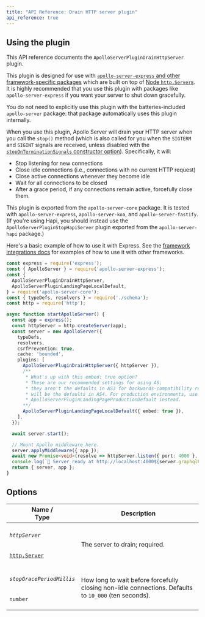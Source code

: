 ```yaml
---
title: "API Reference: Drain HTTP server plugin"
api_reference: true
---
```


## Using the plugin

This API reference documents the `ApolloServerPluginDrainHttpServer` plugin.

This plugin is designed for use with [`apollo-server-express` and other framework-specific packages](../../integrations/middleware/#all-supported-packages) which are built on top of [Node `http.Server`s](https://nodejs.org/api/http.html#http_class_http_server). It is highly recommended that you use this plugin with packages like `apollo-server-express` if you want your server to shut down gracefully.

You do not need to explicitly use this plugin with the batteries-included `apollo-server` package: that package automatically uses this plugin internally.

When you use this plugin, Apollo Server will drain your HTTP server when you call the `stop()` method (which is also called for you when the `SIGTERM` and `SIGINT` signals are received, unless disabled with the [`stopOnTerminationSignals` constructor option](../apollo-server/#stoponterminationsignals)). Specifically, it will:

* Stop listening for new connections
* Close idle connections (i.e., connections with no current HTTP request)
* Close active connections whenever they become idle
* Wait for all connections to be closed
* After a grace period, if any connections remain active, forcefully close them.

This plugin is exported from the `apollo-server-core` package. It is tested with `apollo-server-express`, `apollo-server-koa`, and `apollo-server-fastify`. (If you're using Hapi, you should instead use the `ApolloServerPluginStopHapiServer` plugin exported from the `apollo-server-hapi` package.)

Here's a basic example of how to use it with Express. See the [framework integrations docs](../../integrations/middleware/) for examples of how to use it with other frameworks.

<MultiCodeBlock>

```ts title="index.ts"
const express = require('express');
const { ApolloServer } = require('apollo-server-express');
const {
  ApolloServerPluginDrainHttpServer,
  ApolloServerPluginLandingPageLocalDefault,
} = require('apollo-server-core');
const { typeDefs, resolvers } = require('./schema');
const http = require('http');

async function startApolloServer() {
  const app = express();
  const httpServer = http.createServer(app);
  const server = new ApolloServer({
    typeDefs,
    resolvers,
    csrfPrevention: true,
    cache: 'bounded',
    plugins: [
      ApolloServerPluginDrainHttpServer({ httpServer }),
      /**
       * What's up with this embed: true option?
       * These are our recommended settings for using AS;
       * they aren't the defaults in AS3 for backwards-compatibility reasons but
       * will be the defaults in AS4. For production environments, use
       * ApolloServerPluginLandingPageProductionDefault instead.
      **/
      ApolloServerPluginLandingPageLocalDefault({ embed: true }),
    ],
  });

  await server.start();

  // Mount Apollo middleware here.
  server.applyMiddleware({ app });
  await new Promise<void>(resolve => httpServer.listen({ port: 4000 }, resolve));
  console.log(`🚀 Server ready at http://localhost:4000${server.graphqlPath}`);
  return { server, app };
}
```

</MultiCodeBlock>

## Options

<table class="field-table">
  <thead>
    <tr>
      <th>Name /<br/>Type</th>
      <th>Description</th>
    </tr>
  </thead>

<tbody>

<tr>
<td>

###### `httpServer`

[`http.Server`](https://nodejs.org/api/http.html#http_class_http_server)
</td>
<td>

The server to drain; required.
</td>
</tr>

<tr>
<td>

###### `stopGracePeriodMillis`

`number`
</td>
<td>

How long to wait before forcefully closing non-idle connections. Defaults to `10_000` (ten seconds).
</td>
</tr>

</tbody>
</table>

